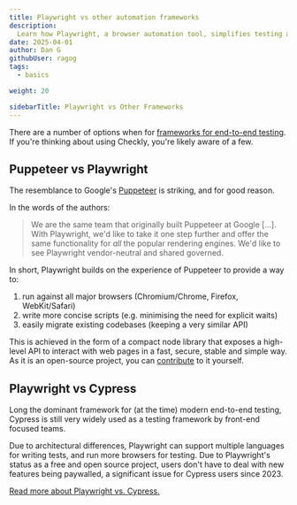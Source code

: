 ```yaml
---
title: Playwright vs other automation frameworks
description: 
  Learn how Playwright, a browser automation tool, simplifies testing across Chrome, Firefox, and WebKit. Start building more reliable web applications today.
date: 2025-04-01
author: Dan G
githubUser: ragog
tags:
  - basics

weight: 20

sidebarTitle: Playwright vs Other Frameworks
---
```

There are a number of options when for [frameworks for end-to-end testing](https://www.checklyhq.com/blog/cypress-vs-selenium-vs-playwright-vs-puppeteer-speed-comparison/). If you're thinking about using Checkly, you're likely aware of a few.

## Puppeteer vs Playwright

The resemblance to Google's [Puppeteer](https://developer.chrome.com/docs/puppeteer) is striking, and for good reason.

In the words of the authors:

> We are the same team that originally built Puppeteer at Google [...]. With Playwright, we'd like to take it one step further and offer the same functionality for *all* the popular rendering engines. We'd like to see Playwright vendor-neutral and shared governed.

In short, Playwright builds on the experience of Puppeteer to provide a way to:
1. run against all major browsers (Chromium/Chrome, Firefox, WebKit/Safari)
2. write more concise scripts (e.g. minimising the need for explicit waits)
3. easily migrate existing codebases (keeping a very similar API)

This is achieved in the form of a compact node library that exposes a high-level API to interact with web pages in a fast, secure, stable and simple way. As it is an open-source project, you can [contribute](https://github.com/microsoft/playwright/blob/master/CONTRIBUTING.md) to it yourself.

## Playwright vs Cypress
Long the dominant framework for (at the time) modern end-to-end testing, Cypress is still very widely used as a testing framework by front-end focused teams. 

Due to architectural differences, Playwright can support multiple languages for writing tests, and run more browsers for testing. Due to Playwright's status as a free and open source project, users don't have to deal with new features being paywalled, a significant issue for Cypress users since 2023.

[Read more about Playwright vs. Cypress.](/comparisons/frameworks/playwright-vs-cypress)
